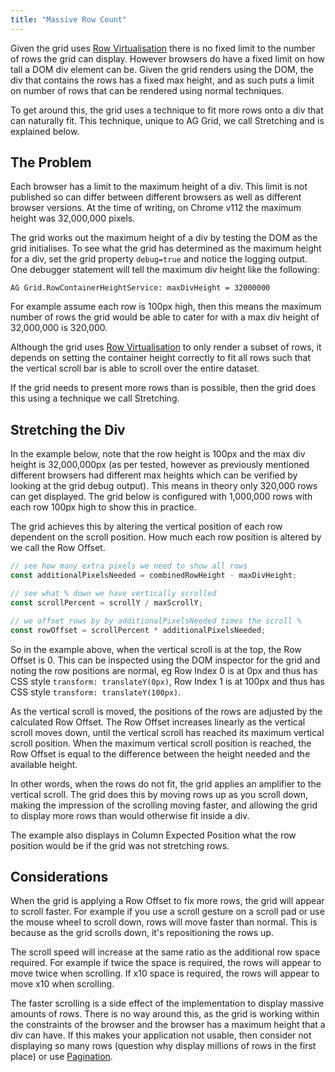 ```yaml
---
title: "Massive Row Count"
---
```


Given the grid uses [Row Virtualisation](/dom-virtualisation/#row-virtualisation) there is no
fixed limit to the number of rows the grid can display. However browsers do have a fixed limit
on how tall a DOM div element can be. Given the grid renders using the DOM, the div that contains
the rows has a fixed max height, and as such puts a limit on number of rows that can be
rendered using normal techniques.

To get around this, the grid uses a technique to fit more rows onto a div that can naturally fit.
This technique, unique to AG Grid, we call Stretching and is explained below.

## The Problem

Each browser has a limit to the maximum height of a div. This limit is not published so can differ
between different browsers as well as different browser versions. At the time of writing, on 
Chrome v112 the maximum height was 32,000,000 pixels.

The grid works out the maximum height of a div by testing the DOM as the grid initialises. To see what
the grid has determined as the maximum height for a div, set the grid property `debug=true`
and notice the logging output. One debugger statement will tell the maximum div height
like the following:

`AG Grid.RowContainerHeightService: maxDivHeight = 32000000`

For example assume each row is 100px high, then this means the maximum number of rows the grid
would be able to cater for with a max div height of 32,000,000 is 320,000.

Although the grid uses [Row Virtualisation](/dom-virtualisation/#row-virtualisation) to only render
a subset of rows, it depends on setting the container height correctly to fit all rows such that the
vertical scroll bar is able to scroll over the entire dataset.

If the grid needs to present more rows than is possible, then the grid does this using a technique
we call Stretching.

## Stretching the Div

In the example below, note that the row height is 100px and the max div height is 32,000,000px
(as per tested, however as previously mentioned different browsers had different max heights which
can be verified by looking at the grid debug output). This means in theory only 320,000 rows
can get displayed. The grid below is configured with 1,000,000 rows with each row 100px high to
show this in practice.

<GridExampleRunner title='Massive Dataset Example' name='viewport-big-data' type='generated' options='{ "enterprise": true, "modules": ["viewport"] }'></GridExampleRunner>

The grid achieves this by altering the vertical position of each row dependent on the scroll position.
How much each row position is altered by we call the Row Offset.

```ts
// see how many extra pixels we need to show all rows
const additionalPixelsNeeded = combinedRowHeight - maxDivHeight;

// see what % down we have vertically scrolled
const scrollPercent = scrollY / maxScrollY;

// we offset rows by by additionalPixelsNeeded times the scroll %
const rowOffset = scrollPercent * additionalPixelsNeeded;
```

So in the example above, when the vertical scroll is at the top, the Row Offset is 0. This can
be inspected using the DOM inspector for the grid and noting the row positions are normal, eg
Row Index 0 is at 0px and thus has CSS style `transform: translateY(0px)`, Row Index 1 is at 100px
and thus has CSS style `transform: translateY(100px)`.

As the vertical scroll is moved, the positions of the rows are adjusted by the calculated Row Offset.
The Row Offset increases linearly as the vertical scroll moves down, until the vertical scroll has
reached its maximum vertical scroll position. When the maximum vertical scroll position is reached,
the Row Offset is equal to the difference between the height needed and the available height.

In other words, when the rows do not fit, the grid applies an amplifier to the vertical scroll.
The grid does this by moving rows up as you scroll down, making the impression of the scrolling moving
faster, and allowing the grid to display more rows than would otherwise fit inside a div.

The example also displays in Column Expected Position what the row position would be if the grid
was not stretching rows.

## Considerations

When the grid is applying a Row Offset to fix more rows, the grid will appear to scroll faster.
For example if you use a scroll gesture on a scroll pad or use the mouse wheel to scroll down,
rows will move faster than normal. This is because as the grid scrolls down, it's repositioning
the rows up.

The scroll speed will increase at the same ratio as the additional row space required. For example
if twice the space is required, the rows will appear to move twice when scrolling. If x10
space is required, the rows will appear to move x10 when scrolling.

The faster scrolling is a side effect of the implementation to display massive amounts of rows.
There is no way around this, as the grid is working within the constraints of the browser and the
browser has a maximum height that a div can have.
If this makes your application not usable, then consider not displaying so many rows (question why
display millions of rows in the first place) or use [Pagination](/row-pagination/).
